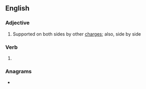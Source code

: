 ==English==

===Adjective===
{{en-adj|-}}
# {{lb|en|heraldry}} Supported on both sides by other [[charge]]s; also, side by side

===Verb===
{{head|en|verb form}}

# {{en-past of|accost}}

===Anagrams===
* {{anagrams|en|stoccade}}